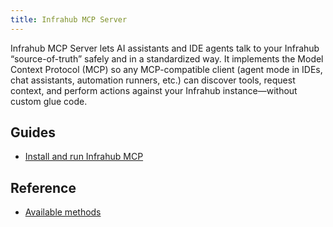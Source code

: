 ```yaml
---
title: Infrahub MCP Server
---
```


Infrahub MCP Server lets AI assistants and IDE agents talk to your Infrahub “source-of-truth” safely and in a standardized way.
It implements the Model Context Protocol (MCP) so any MCP-compatible client (agent mode in IDEs, chat assistants, automation runners, etc.) can discover tools, request context, and perform actions against your Infrahub instance—without custom glue code.

## Guides

- [Install and run Infrahub MCP](./guides/installation.mdx)

## Reference

- [Available methods](./references/methods.mdx)
